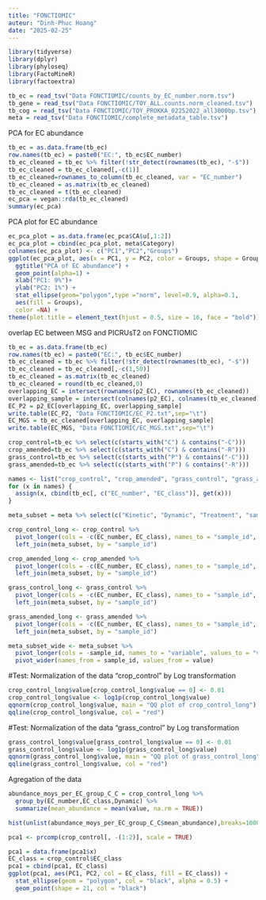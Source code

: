 ```yaml
---
title: "FONCTIOMIC"
auteur: "Dinh-Phuc Hoang"
date: "2025-02-25"
---
```



```r
library(tidyverse)
library(dplyr)
library(phyloseq)
library(FactoMineR)
library(factoextra)
```

```r
tb_ec = read_tsv("Data FONCTIOMIC/counts_by_EC_number.norm.tsv")
tb_gene = read_tsv("Data FONCTIOMIC/TOY_ALL.counts.norm_cleaned.tsv")
tb_cog = read_tsv("Data FONCTIOMIC/TOY_PROKKA_02252022_all3000bp.tsv")
meta = read_tsv("Data FONCTIOMIC/complete_metadata_table.tsv")
```
PCA for EC abundance
```r
tb_ec = as.data.frame(tb_ec)
row.names(tb_ec) = paste0("EC:", tb_ec$EC_number)
tb_ec_cleaned = tb_ec %>% filter(!str_detect(rownames(tb_ec), "-$"))
tb_ec_cleaned = tb_ec_cleaned[,-c(1)]
tb_ec_cleaned=rownames_to_column(tb_ec_cleaned, var = "EC_number")
tb_ec_cleaned = as.matrix(tb_ec_cleaned)
tb_ec_cleaned = t(tb_ec_cleaned)
ec_pca = vegan::rda(tb_ec_cleaned)
summary(ec_pca)
```
PCA plot for EC abundance
```r
ec_pca_plot = as.data.frame(ec_pca$CA$u[,1:2])
ec_pca_plot = cbind(ec_pca_plot, meta$Category)
colnames(ec_pca_plot) <- c("PC1","PC2","Groups")
ggplot(ec_pca_plot, aes(x = PC1, y = PC2, color = Groups, shape = Groups)) +
  ggtitle("PCA of EC abundance") +
  geom_point(alpha=1) +
  xlab("PC1: 9%")+
  ylab("PC2: 1%") +
  stat_ellipse(geom="polygon",type ="norm", level=0.9, alpha=0.1,
  aes(fill = Groups),
  color =NA) +
theme(plot.title = element_text(hjust = 0.5, size = 16, face = "bold"))
```
overlap EC between MSG and PICRUsT2 on FONCTIOMIC
```r
tb_ec = as.data.frame(tb_ec)
row.names(tb_ec) = paste0("EC:", tb_ec$EC_number)
tb_ec_cleaned = tb_ec %>% filter(!str_detect(rownames(tb_ec), "-$"))
tb_ec_cleaned = tb_ec_cleaned[,-c(1,50)]
tb_ec_cleaned = as.matrix(tb_ec_cleaned)
tb_ec_cleaned = round(tb_ec_cleaned,0)
overlapping_EC = intersect(rownames(p2_EC), rownames(tb_ec_cleaned))
overlapping_sample = intersect(colnames(p2_EC), colnames(tb_ec_cleaned))
EC_P2 = p2_EC[overlapping_EC, overlapping_sample]
write.table(EC_P2, "Data FONCTIOMIC/EC_P2.txt",sep="\t")
EC_MGS = tb_ec_cleaned[overlapping_EC, overlapping_sample]
write.table(EC_MGS, "Data FONCTIOMIC/EC_MGS.txt",sep="\t")
```

```r
crop_control=tb_ec %>% select(c(starts_with("C") & contains("-C")))
crop_amended=tb_ec %>% select(c(starts_with("C") & contains("-R")))
grass_control=tb_ec %>% select(c(starts_with("P") & contains("-C")))
grass_amended=tb_ec %>% select(c(starts_with("P") & contains("-R")))
```

```r
names <- list("crop_control", "crop_amended", "grass_control", "grass_amended")
for (x in names) {
  assign(x, cbind(tb_ec[, c("EC_number", "EC_class")], get(x)))
}
```

```r
meta_subset = meta %>% select(c("Kinetic", "Dynamic", "Treatment", "sample_id"))
```

```r
crop_control_long <- crop_control %>%
  pivot_longer(cols = -c(EC_number, EC_class), names_to = "sample_id", values_to = "value") %>%
  left_join(meta_subset, by = "sample_id")
```

```r
crop_amended_long <- crop_amended %>%
  pivot_longer(cols = -c(EC_number, EC_class), names_to = "sample_id", values_to = "value") %>%
  left_join(meta_subset, by = "sample_id")
```

```r
grass_control_long <- grass_control %>%
  pivot_longer(cols = -c(EC_number, EC_class), names_to = "sample_id", values_to = "value") %>%
  left_join(meta_subset, by = "sample_id")
```

```r
grass_amended_long <- grass_amended %>%
  pivot_longer(cols = -c(EC_number, EC_class), names_to = "sample_id", values_to = "value") %>%
  left_join(meta_subset, by = "sample_id")
```

```r
meta_subset_wide <- meta_subset %>%
  pivot_longer(cols = -sample_id, names_to = "variable", values_to = "value") %>%
  pivot_wider(names_from = sample_id, values_from = value)
```
#Test: Normalization of the data "crop_control" by Log transformation
```r
crop_control_long$value[crop_control_long$value == 0] <- 0.01
crop_control_long$value <- log1p(crop_control_long$value)
qqnorm(crop_control_long$value, main = "QQ plot of crop_control_long")
qqline(crop_control_long$value, col = "red")
```
#Test: Normalization of the data "grass_control" by Log transformation
```r
grass_control_long$value[grass_control_long$value == 0] <- 0.01
grass_control_long$value <- log1p(grass_control_long$value)
qqnorm(grass_control_long$value, main = "QQ plot of grass_control_long")
qqline(grass_control_long$value, col = "red")
```
Agregation of the data
```r
abundance_moys_per_EC_group_C_C = crop_control_long %>%
  group_by(EC_number,EC_class,Dynamic) %>%
  summarize(mean_abundance = mean(value, na.rm = TRUE))
```

```r
hist(unlist(abundance_moys_per_EC_group_C_C$mean_abundance),breaks=1000)
```

```r
pca1 <- prcomp(crop_control[, -(1:2)], scale = TRUE)
```

```r
pca1 = data.frame(pca1$x)
EC_class = crop_control$EC_class
pca1 = cbind(pca1, EC_class)
ggplot(pca1, aes(PC1, PC2, col = EC_class, fill = EC_class)) +
  stat_ellipse(geom = "polygon", col = "black", alpha = 0.5) +
  geom_point(shape = 21, col = "black")
```

